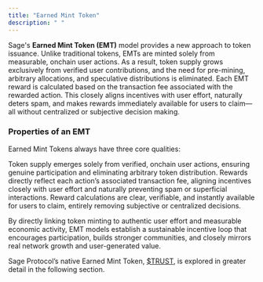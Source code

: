 ```yaml
---
title: "Earned Mint Token"
description: " "
---
```


Sage's **Earned Mint Token (EMT)** model provides a new approach to token issuance. Unlike traditional tokens, EMTs are minted solely from measurable, onchain user actions. As a result, token supply grows exclusively from verified user contributions, and the need for pre-mining, arbitrary allocations, and speculative distributions is eliminated. Each EMT reward is calculated based on the transaction fee associated with the rewarded action. This closely aligns incentives with user effort, naturally deters spam, and makes rewards immediately available for users to claim—all without centralized or subjective decision making.

### Properties of an EMT

Earned Mint Tokens always have three core qualities:

<Card title="Earned and Organic" icon="square-1" iconType="solid">
  Token supply emerges solely from verified, onchain user actions, ensuring genuine participation and eliminating arbitrary token distribution.
</Card>

<Card title="Cost-Anchored Economics" icon="square-2" iconType="solid">
  Rewards directly reflect each action’s associated transaction fee, aligning incentives closely with user effort and naturally preventing spam or superficial interactions.
</Card>

<Card title="Transparent and Immediate" icon="square-3" iconType="solid">
  Reward calculations are clear, verifiable, and instantly available for users to claim, entirely removing subjective or centralized decisions.
</Card>

By directly linking token minting to authentic user effort and measurable economic activity, EMT models establish a sustainable incentive loop that encourages participation, builds stronger communities, and closely mirrors real network growth and user-generated value.

Sage Protocol’s native Earned Mint Token, [\$TRUST](/introduction/4-trust), is explored in greater detail in the following section.